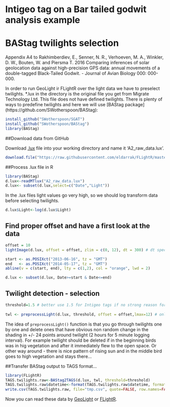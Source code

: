 <!--
%\VignetteEngine{knitr}
%\VignetteIndexEntry{Bar-Tailed Godwit GeoLight analysis}
%\VignetteDepends{BAStag}
-->
# Intigeo tag on a Bar tailed godwit analysis example
# BAStag twilights selection
Appendix A4 to 
Rakhimberdiev, E., Senner, N. R., Verhoeven, M. A., Winkler, D. W., Bouten, W. and Piersma T. 2016 Comparing inferences of solar geolocation data against high-precision GPS data: annual movements of a double-tagged Black-Tailed Godwit. - Journal of Avian Biology 000: 000-000.

In order to run GeoLight ir FLightR over the light data we have to preselect twilights. *.lux in the directory is the original file you get from Migrate Technology Ltd. This file does not have defined twilights. There is plenty of ways to predefine twilights and here we will use [BAStag package] (https://github.com/SWotherspoon/BAStag):

```r
install_github("SWotherspoon/SGAT")
install_github("SWotherspoon/BAStag")
library(BAStag)
```

##Download data from GitHub

Download [.lux](https://raw.githubusercontent.com/eldarrak/FLightR/master/examples/Black-Tailed_Godwit_JAB_example/A2_raw_data.lux) file into your working directory and name it 'A2_raw_data.lux'.
```r
download.file("https://raw.githubusercontent.com/eldarrak/FLightR/master/examples/Black-Tailed_Godwit_JAB_example/A2_raw_data.lux", "A2_raw_data.lux")
```
##Process .lux file in R
```r
library(BAStag)
d.lux<-readMTlux("A2_raw_data.lux")
d.lux<- subset(d.lux,select=c("Date","Light"))
```
In the .lux files light values go very high, so we should log transform data before selecting twilights.
```r
d.lux$Light<-log(d.lux$Light)
```
## Find proper offset and have a first look at the data
```r
offset = 10
lightImage(d.lux, offset = offset, zlim = c(0, 12), dt = 300) # dt specifies the recording interval

start <- as.POSIXct("2013-06-16", tz = "GMT")
end   <- as.POSIXct("2014-05-17", tz = "GMT")
abline(v = c(start, end), lty = c(1,2), col = "orange", lwd = 2)

d.lux <- subset(d.lux, Date>=start & Date<=end)
```
## Twilight detection - selection
```r
threshold=1.5 # better use 1.5 for Intigeo tags if no strong reason for other value
		  
twl <- preprocessLight(d.lux, threshold, offset = offset,lmax=12) # only needs to be done once
```
The idea of ```preprocessLight()``` function is that you go through twilights one by one and delete ones that have obvious non random change in the shading in +/- 24 points around twilight (2 hours for 5 minute logging interval). For example twilight should be deleted if in the beginning birds was in hig vegetation and after it immediately flew to the open space. Or other way around - there is nice pattern of rising sun and in the middle bird goes to high vegetation and stays there...

##Transfer BAStag output to TAGS format...
```r

library(FLightR)
TAGS.twilights.raw<-BAStag2TAGS(d.lux, twl, threshold=threshold)
TAGS.twilights.raw$datetime<-format(TAGS.twilights.raw$datetime, format="%Y-%m-%dT%T.000Z")
write.csv(TAGS.twilights.raw, file="tmp.csv", quote=FALSE, row.names=FALSE)

```
Now you can read these data by [GeoLight](https://github.com/eldarrak/FLightR/blob/master/examples/Black-Tailed_Godwit_JAB_example/A5_GeoLight_analysis.Rmd) or [FLightR](https://github.com/eldarrak/FLightR/blob/master/examples/Black-Tailed_Godwit_JAB_example/A6_FLightR_analysis.Rmd).
